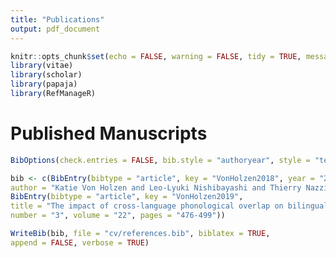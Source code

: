 ```yaml
---
title: "Publications"
output: pdf_document
---
```



```r
knitr::opts_chunk$set(echo = FALSE, warning = FALSE, tidy = TRUE, message = FALSE, error = FALSE)
library(vitae)
library(scholar)
library(papaja)
library(RefManageR)
```

# Published Manuscripts

```r

BibOptions(check.entries = FALSE, bib.style = "authoryear", style = "text")

bib <- c(BibEntry(bibtype = "article", key = "VonHolzen2018", year = "2018", title = "Consonant and vowel processing in word form segmentation: An infant ERP study",
author = "Katie Von Holzen and Leo-Lyuki Nishibayashi and Thierry Nazzi", journaltitle = "Brain Sciences", number = "24", volume = "8", pages = "1-15"),
BibEntry(bibtype = "article", key = "VonHolzen2019",
title = "The impact of cross-language phonological overlap on bilingual and monolingual toddlers' word recognition", year = "2019", author = "Katie Von Holzen and C. T. Fennell and Nivedita Mani", journaltitle = "Bilingualism: Langauge and Cognition",
number = "3", volume = "22", pages = "476-499"))

WriteBib(bib, file = "cv/references.bib", biblatex = TRUE,
append = FALSE, verbose = TRUE)


```


